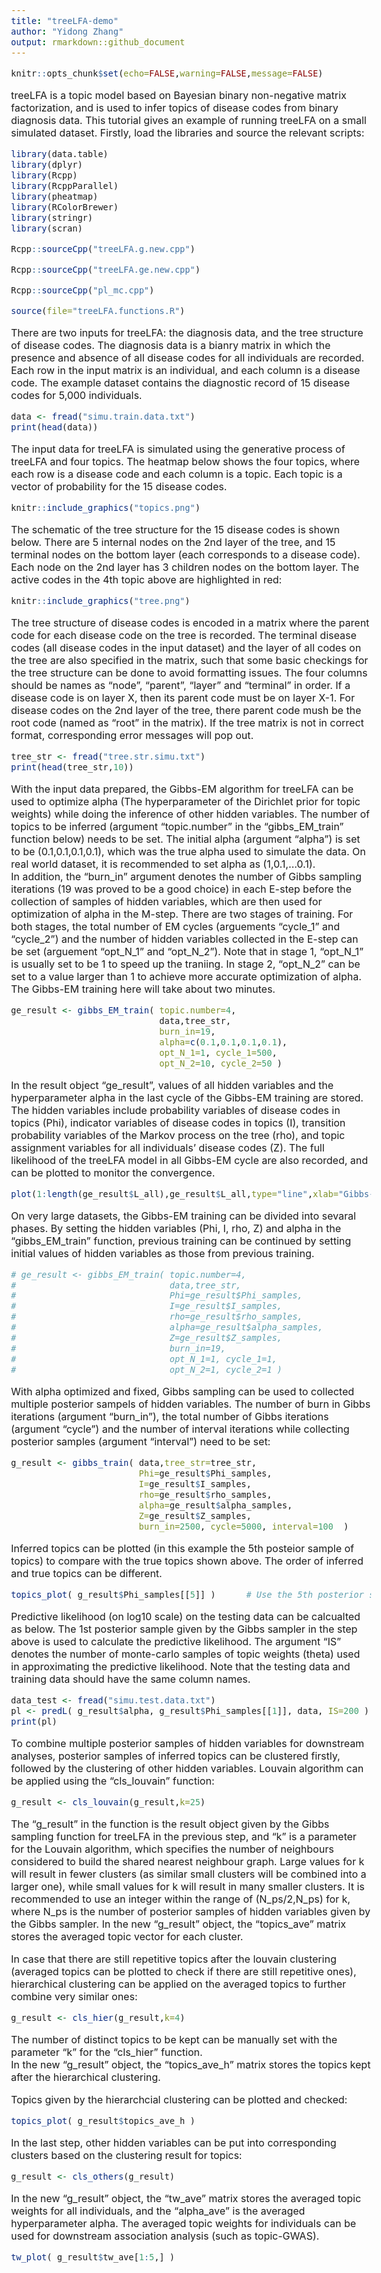 ```yaml
---
title: "treeLFA-demo"
author: "Yidong Zhang"
output: rmarkdown::github_document
---
```


<style type="text/css">
  body{
  font-size: 12pt;
}
</style>


```r
knitr::opts_chunk$set(echo=FALSE,warning=FALSE,message=FALSE)
```


treeLFA is a topic model based on Bayesian binary non-negative matrix factorization, and is used to infer topics of disease codes from binary diagnosis data. This tutorial gives an example of running treeLFA on a small simulated dataset. 
Firstly, load the libraries and source the relevant scripts: 
```r
library(data.table) 
library(dplyr)
library(Rcpp)
library(RcppParallel)
library(pheatmap)
library(RColorBrewer)
library(stringr)
library(scran)
```

```r
Rcpp::sourceCpp("treeLFA.g.new.cpp")
```

```r
Rcpp::sourceCpp("treeLFA.ge.new.cpp")
```

```r
Rcpp::sourceCpp("pl_mc.cpp")
```

```r
source(file="treeLFA.functions.R")
```



There are two inputs for treeLFA: the diagnosis data, and the tree structure of disease codes. 
The diagnosis data is a bianry matrix in which the presence and absence of all disease codes for all individuals are recorded. Each row in the input matrix is an individual, and each column is a disease code. 
The example dataset contains the diagnostic record of 15 disease codes for 5,000 individuals. 
```r
data <- fread("simu.train.data.txt")    
print(head(data))
```

The input data for treeLFA is simulated using the generative process of treeLFA and four topics. The heatmap below shows the four topics, where each row is a disease code and each column is a topic. Each topic is a vector of probability for the 15 disease codes. 

```r
knitr::include_graphics("topics.png")
```

The schematic of the tree structure for the 15 disease codes is shown below. There are 5 internal nodes on the 2nd layer of the tree, and 15 terminal nodes on the bottom layer (each corresponds to a disease code). Each node on the 2nd layer has 3 children nodes on the bottom layer. The active codes in the 4th topic above are highlighted in red: 

```r
knitr::include_graphics("tree.png")
```

The tree structure of disease codes is encoded in a matrix where the parent code for each disease code on the tree is recorded. The terminal disease codes (all disease codes in the input dataset) and the layer of all codes on the tree are also specified in the matrix, such that some basic checkings for the tree structure can be done to avoid formatting issues. The four columns should be names as "node", "parent", "layer" and "terminal" in order. If a disease code is on layer X, then its parent code must be on layer X-1. For disease codes on the 2nd layer of the tree, there parent code mush be the root code (named as "root" in the matrix). If the tree matrix is not in correct format, corresponding error messages will pop out. 
```r
tree_str <- fread("tree.str.simu.txt")    
print(head(tree_str,10))
```


With the input data prepared, the Gibbs-EM algorithm for treeLFA can be used to optimize alpha (The hyperparameter of the Dirichlet prior for topic weights) while doing the inference of other hidden variables. The number of topics to be inferred (argument "topic.number" in the "gibbs_EM_train" function below) needs to be set. The initial alpha (argument "alpha") is set to be (0.1,0.1,0.1,0.1), which was the true alpha used to simulate the data. On real world dataset, it is recommended to set alpha as (1,0.1,...0.1).   
In addition, the "burn_in" argument denotes the number of Gibbs sampling iterations (19 was proved to be a good choice) in each E-step before the collection of samples of hidden variables, which are then used for optimization of alpha in the M-step. There are two stages of training. For both stages, the total number of EM cycles (arguements "cycle_1" and "cycle_2") and the number of hidden variables collected in the E-step can be set (arguement "opt_N_1" and "opt_N_2"). Note that in stage 1, "opt_N_1" is usually set to be 1 to speed up the traniing. In stage 2, "opt_N_2" can be set to a value larger than 1 to achieve more accurate optimization of alpha. The Gibbs-EM training here will take about two minutes. 
```r
ge_result <- gibbs_EM_train( topic.number=4,
                             data,tree_str,
                             burn_in=19, 
                             alpha=c(0.1,0.1,0.1,0.1),
                             opt_N_1=1, cycle_1=500, 
                             opt_N_2=10, cycle_2=50 )
```
In the result object "ge_result", values of all hidden variables and the hyperparameter alpha in the last cycle of the Gibbs-EM training are stored. The hidden variables include probability variables of disease codes in topics (Phi), indicator variables of disease codes in topics (I), transition probability variables of the Markov process on the tree (rho), and topic assignment variables for all individuals' disease codes (Z). The full likelihood of the treeLFA model in all Gibbs-EM cycle are also recorded, and can be plotted to monitor the convergence. 
```r
plot(1:length(ge_result$L_all),ge_result$L_all,type="line",xlab="Gibbs-EM cycles",ylab="Log10-Likelihood")
```

On very large datasets, the Gibbs-EM training can be divided into sevaral phases. By setting the hidden variables (Phi, I, rho, Z) and alpha in the "gibbs_EM_train" function, previous training can be continued by setting initial values of hidden variables as those from previous training.
```r
# ge_result <- gibbs_EM_train( topic.number=4,
#                              data,tree_str,
#                              Phi=ge_result$Phi_samples, 
#                              I=ge_result$I_samples, 
#                              rho=ge_result$rho_samples, 
#                              alpha=ge_result$alpha_samples, 
#                              Z=ge_result$Z_samples,
#                              burn_in=19, 
#                              opt_N_1=1, cycle_1=1, 
#                              opt_N_2=1, cycle_2=1 )
```

With alpha optimized and fixed, Gibbs sampling can be used to collected multiple posterior sampels of hidden variables. The number of burn in Gibbs iterations (argument "burn_in"), the total number of Gibbs iterations (argument "cycle") and the number of interval iterations while collecting posterior samples (argument "interval") need to be set: 
```r
g_result <- gibbs_train( data,tree_str=tree_str,
                         Phi=ge_result$Phi_samples, 
                         I=ge_result$I_samples, 
                         rho=ge_result$rho_samples, 
                         alpha=ge_result$alpha_samples, 
                         Z=ge_result$Z_samples,
                         burn_in=2500, cycle=5000, interval=100  )
```

Inferred topics can be plotted (in this example the 5th posteior sample of topics) to compare with the true topics shown above. The order of inferred and true topics can be different.
```r
topics_plot( g_result$Phi_samples[[5]] )      # Use the 5th posterior sample of topics
```



Predictive likelihood (on log10 scale) on the testing data can be calcualted as below. The 1st posterior sample given by the Gibbs sampler in the step above is used to calculate the predictive likelihood. The argument "IS" denotes the number of monte-carlo samples of topic weights (theta) used in approximating the predictive likelihood. Note that the testing data and training data should have the same column names.
```r
data_test <- fread("simu.test.data.txt")    
pl <- predL( g_result$alpha, g_result$Phi_samples[[1]], data, IS=200 )
print(pl)
```




To combine multiple posterior samples of hidden variables for downstream analyses, posterior samples of inferred topics can be clustered firstly, followed by the clustering of other hidden variables. Louvain algorithm can be applied using the "cls_louvain" function:  
```r
g_result <- cls_louvain(g_result,k=25)
```
The "g_result" in the function is the result object given by the Gibbs sampling function for treeLFA in the previous step, and "k" is a parameter for the Louvain algorithm, which specifies the number of neighbours considered to build the shared nearest neighbour graph. Large values for k will result in fewer clusters (as similar small clusters will be combined into a larger one), while small values for k will result in many smaller clusters. It is recommended to use an integer within the range of (N_ps/2,N_ps) for k, where N_ps is the number of posterior samples of hidden variables given by the Gibbs sampler.
In the new "g_result" object, the "topics_ave" matrix stores the averaged topic vector for each cluster. 



In case that there are still repetitive topics after the louvain clustering (averaged topics can be plotted to check if there are still repetitive ones), hierarchical clustering can be applied on the averaged topics to further combine very similar ones: 
```r
g_result <- cls_hier(g_result,k=4)
```
The number of distinct topics to be kept can be manually set with the parameter "k" for the "cls_hier" function.    
In the new "g_result" object, the "topics_ave_h" matrix stores the topics kept after the hierarchical clustering. 


Topics given by the hierarchcial clustering can be plotted and checked: 
```r
topics_plot( g_result$topics_ave_h )  
```

In the last step, other hidden variables can be put into corresponding clusters based on the clustering result for topics: 
```r
g_result <- cls_others(g_result)
```
In the new "g_result" object, the "tw_ave" matrix stores the averaged topic weights for all individuals, and the "alpha_ave" is the averaged hyperparameter alpha. The averaged topic weights for individuals can be used for downstream association analysis (such as topic-GWAS). 
```r
tw_plot( g_result$tw_ave[1:5,] )  

```

